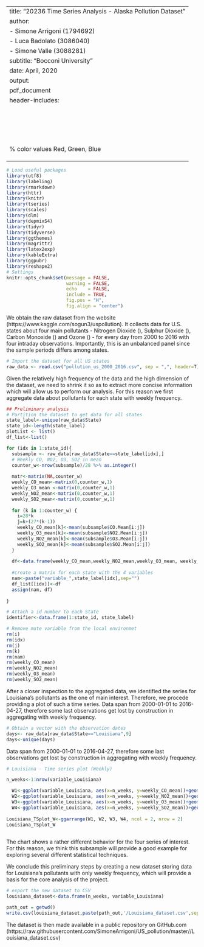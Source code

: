 
---
title: "20236 Time Series Analysis - Alaska Pollution Dataset"
author:
- Simone Arrigoni (1794692)
- Luca Badolato (3086040)
- Simone Valle (3088281)
subtitle: "Bocconi University"
date: April, 2020
output: 
  pdf_document
header-includes:
  \usepackage[utf8]{inputenc}
  \usepackage{setspace}
  \usepackage{algpseudocode}
  \usepackage{algorithm}
  \usepackage{bm}
  \usepackage{amsmath}
  \usepackage{amssymb}
  \usepackage{graphicx}
  \usepackage{subfig}
  \usepackage{booktabs, caption}
  \usepackage{array}
  \usepackage{threeparttable}
  \usepackage{listings}
  \usepackage{physics}
  \usepackage{float}
  \floatplacement{figure}{H}
  \usepackage{color} %red, green, blue, yellow, cyan, magenta, black, white
  \definecolor{mygreen}{RGB}{28,172,0} % color values Red, Green, Blue
  \definecolor{mylilas}{RGB}{170,55,241}
  \DeclareMathOperator*{\E}{\mathbb{E}}
  \DeclareMathOperator*{\Ec}{\mathbb{E}_t}
---

```r
# Load useful packages
library(utf8)
library(labeling)
library(rmarkdown)
library(httr)
library(knitr)
library(tseries)
library(scales)
library(dlm)
library(depmixS4)
library(tidyr)
library(tidyverse)
library(ggthemes)
library(magrittr)
library(latex2exp)
library(kableExtra)
library(ggpubr)
library(reshape2)
# Settings
knitr::opts_chunk$set(message = FALSE, 
                      warning = FALSE,
                      echo    = FALSE,
                      include = TRUE,
                      fig.pos = "H",
                      fig.align = "center")
```


We obtain the raw dataset from the website \textit{Kaggle} (https://www.kaggle.com/sogun3/uspollution).
It collects data for U.S. states about four main pollutants - Nitrogen Dioxide (\textit{NO2}), Sulphur Dioxide (\textit{SO2}), Carbon Monoxide (\textit{CO}) and Ozone (\textit{O3}) - for every day from 2000 to 2016 with four intraday observations. Importantly, this is an unbalanced panel since the sample periods differs among states.

```r
# Import the dataset for all US states
raw_data <- read.csv("pollution_us_2000_2016.csv", sep = ",", header=T)
```

Given the relatively high frequency of the data and the high dimension of the dataset, we need to shrink it so as to extract more concise information which will allow us to perform our analysis.
For this reason we first aggregate data about pollutants for each state with weekly frequency.

```r
## Preliminary analysis
# Partition the dataset to get data for all states
state_label<-unique(raw_data$State)
state_id<-length(state_label)
plotList <- list()
df_list<-list()

for (idx in 1:state_id){
  subsample <- raw_data[raw_data$State==state_label[idx],]  
  # Weekly CO, NO2, O3, SO2 in mean
  counter_w<-nrow(subsample)/28 %>% as.integer()
  
  matr<-matrix(NA,counter_w)
  weekly_CO_mean<-matrix(0,counter_w,1)
  weekly_O3_mean <-matrix(0,counter_w,1)
  weekly_NO2_mean<-matrix(0,counter_w,1)
  weekly_SO2_mean<-matrix(0,counter_w,1)
  
  for (k in 1:counter_w) {
    i=28*k
    j=k+(27*(k-1))
    weekly_CO_mean[k]<-mean(subsample$CO.Mean[i:j])
    weekly_O3_mean[k]<-mean(subsample$NO2.Mean[i:j]) 
    weekly_NO2_mean[k]<-mean(subsample$O3.Mean[i:j])
    weekly_SO2_mean[k]<-mean(subsample$SO2.Mean[i:j])
  }
  
  df<-data.frame(weekly_CO_mean,weekly_NO2_mean,weekly_O3_mean, weekly_SO2_mean)
  
  #create a matrix for each state with the 4 variables
  nam<-paste("variable_",state_label[idx],sep="")
  df_list[[idx]]<-df
  assign(nam, df)
  
}

```

```r
# Attach a id number to each State
identifier<-data.frame(1:state_id, state_label)

# Remove mute variable from the local environmet
rm(i)
rm(idx)
rm(j)
rm(k)
rm(nam)
rm(weekly_CO_mean)
rm(weekly_NO2_mean)
rm(weekly_O3_mean)
rm(weekly_SO2_mean)

```

After a closer inspection to the aggregated data, we identified the series for Louisiana's pollutants as the one of main interest. Therefore, we procede providing a plot of such a time series.
Data span from 2000-01-01 to 2016-04-27, therefore some last observations get lost by construction in aggregating with weekly frequency.


```r

# Obtain a vector with the observation dates
days<- raw_data[raw_data$State=="Louisiana",9]
days<-unique(days)

```


Data span from 2000-01-01 to 2016-04-27, therefore some last observations get lost by construction in aggregating with weekly frequency.

```r
# Louisiana - Time series plot (Weekly)

n_weeks<-1:nrow(variable_Louisiana)

  W1<-ggplot(variable_Louisiana, aes(x=n_weeks, y=weekly_CO_mean))+geom_line()+ggtitle("Louisiana")+theme_classic2()
  W2<-ggplot(variable_Louisiana, aes(x=n_weeks, y=weekly_NO2_mean))+geom_line()+ggtitle("Louisiana")+theme_classic2()
  W3<-ggplot(variable_Louisiana, aes(x=n_weeks, y=weekly_O3_mean))+geom_line()+ggtitle("Louisiana")+theme_classic2()
  W4<-ggplot(variable_Louisiana, aes(x=n_weeks, y=weekly_SO2_mean))+geom_line()+ggtitle("Louisiana")+theme_classic2()
  
Louisiana_TSplot_W<-ggarrange(W1, W2, W3, W4, ncol = 2, nrow = 2)
Louisiana_TSplot_W
  
```

The chart shows a rather different behavior for the four series of interest. For this reason, we think this subsample will provide a good example for exploring several different statistical techniques.   

We conclude this preliminary steps by creating a new dataset storing data for Louisiana's pollutants with only weekly frequency, which will provide a basis for the core analysis of the project.

```r
# export the new dataset to CSV
louisiana_dataset<-data.frame(n_weeks, variable_Louisiana)

path_out = getwd()
write.csv(louisiana_dataset,paste(path_out,'/Louisiana_dataset.csv',sep = ''),row.names=FALSE)

```

The dataset is then made available in a public repository on GitHub.com
(https://raw.githubusercontent.com/SimoneArrigoni/US_pollution/master//Louisiana_dataset.csv)




